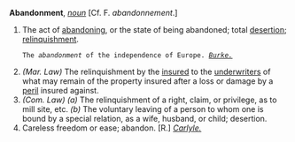 '''Abandonment''', ''[[noun (part of speech)|noun]]'' [Cf. F. ''abandonnement''.]

<ol>
<li>The act of [[abandoning]], or the state of being abandoned; total [[desertion]]; [[relinquishment]].

<code>The ''abandonment'' of the independence of Europe. ''[[Burke. (source)|Burke.]]''</code>

<li> ''(Mar. Law)'' The relinquishment by the [[insured]] to the [[underwriters]] of what may remain of the property insured after a loss or damage by a [[peril]] insured against.

<li> ''(Com. Law)'' ''(a)'' The relinquishment of a right, claim, or privilege, as to mill site, etc. ''(b)'' The voluntary leaving of a person to whom one is bound by a special relation, as a wife, husband, or child; desertion.

<li> Careless freedom or ease; abandon. [R.] ''[[Carlyle. (source)|Carlyle.]]''
</ol>